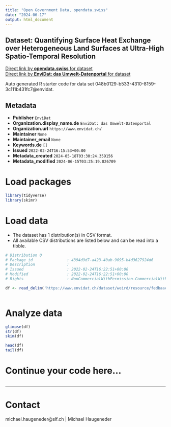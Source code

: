 ```yaml
---
title: "Open Government Data, opendata.swiss"
date: "2024-06-17"
output: html_document
---
```


## Dataset: Quantifying Surface Heat Exchange over Heterogeneous Land Surfaces at Ultra-High Spatio-Temporal Resolution



[Direct link by **opendata.swiss** for dataset](https://opendata.swiss/de/dataset/quantifying-surface-heat-exchange-over-heterogeneous-land-surfaces-at-ultra-high-spatio-tempora)<br>
[Direct link by **EnviDat: das Umwelt-Datenportal** for dataset](https://www.envidat.ch/#/metadata/weird)

Auto generated R starter code for data set 048b0129-b533-4310-8159-3c111b431fc7@envidat.

## Metadata

- **Publisher** `EnviDat`
- **Organization.display_name.de** `EnviDat: das Umwelt-Datenportal`
- **Organization.url** `https://www.envidat.ch/`
- **Maintainer** `None`
- **Maintainer_email** `None`
- **Keywords.de** `[]`
- **Issued** `2022-02-24T16:15:53+00:00`
- **Metadata_created** `2024-05-18T03:30:24.359156`
- **Metadata_modified** `2024-06-15T03:25:19.826709`


# Load packages

```r

library(tidyverse)
library(skimr)

```

# Load data

-   The dataset has 1 distribution(s) in CSV format.
-   All available CSV distributions are listed below and can be read into a tibble.

```r

# Distribution 0
# Package_id               : 4394d9d7-a423-40ab-9095-b4d3627924d6
# Description              : 
# Issued                   : 2022-02-24T16:22:51+00:00
# Modified                 : 2022-02-24T16:22:51+00:00
# Rights                   : NonCommercialWithPermission-CommercialWithPermission-ReferenceRequired

df <- read_delim('https://www.envidat.ch/dataset/weird/resource/fedbaac5-81b4-4a8c-a8c0-67467e18dd4f')



```

# Analyze data

```r

glimpse(df)
str(df)
skim(df)

head(df)
tail(df)

```

# Continue your code here...

```r

```

------------------------------------------------------------------------

# Contact

michael.haugeneder@slf.ch | Michael Haugeneder

